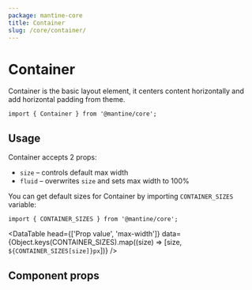```yaml
---
package: mantine-core
title: Container
slug: /core/container/
---
```



# Container

Container is the basic layout element, it centers content horizontally and add horizontal padding from theme.

<PageHeader
  source="mantine-core/src/Container/Container.tsx"
  docs="core/Container.mdx"
  package="@mantine/core"
/>

```tsx
import { Container } from '@mantine/core';
```

## Usage

Container accepts 2 props:

- `size` – controls default max width
- `fluid` – overwrites `size` and sets max width to 100%

<ContainerBaseDemo />

You can get default sizes for Container by importing `CONTAINER_SIZES` variable:

```tsx
import { CONTAINER_SIZES } from '@mantine/core';
```

<DataTable
  head={['Prop value', 'max-width']}
  data={Object.keys(CONTAINER_SIZES).map((size) => [size, `${CONTAINER_SIZES[size]}px`])}
/>

## Component props

<PropsTable component="Container" />

